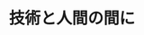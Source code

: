 ﻿---
title: "技術と人間の間に"
category: "工学院"
vol: 44
interviewee: "梅室 博行 "
url: ""
tags: ["人間"]
pdf: "44-4.pdf"
career: ""
preface: "人と技術。発展し続ける技術と我々人間がいかにうまくつきあっていくか。梅室ではこれをキーワードに日夜研究を進めている。"
---
